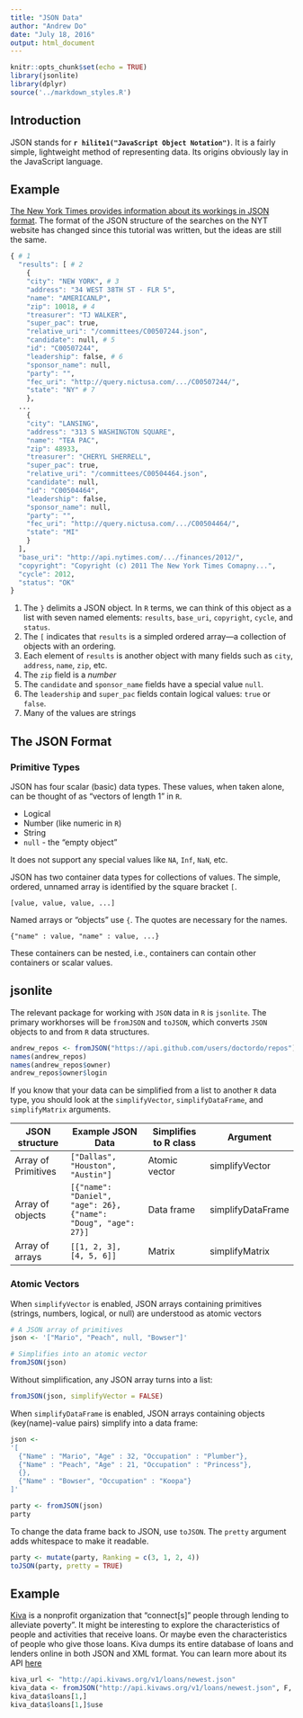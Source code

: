 ---
title: "JSON Data"
author: "Andrew Do"
date: "July 18, 2016"
output: html_document
---

```{r setup, include=FALSE}
knitr::opts_chunk$set(echo = TRUE)
library(jsonlite)
library(dplyr)
source('../markdown_styles.R')
```

## Introduction

JSON stands for __`r hilite1("JavaScript Object Notation")`__.  It is a fairly simple, lightweight method of representing data.  Its origins obviously lay in the JavaScript language.

## Example

[The New York Times provides information about its workings in JSON format](http://developer.nytimes.com/).  The format of the JSON structure of the searches on the NYT website has changed since this tutorial was written, but the ideas are still the same.

```{r, eval = FALSE}
{ # 1
  "results": [ # 2
    {
    "city": "NEW YORK", # 3
    "address": "34 WEST 38TH ST - FLR 5",
    "name": "AMERICANLP",
    "zip": 10018, # 4
    "treasurer": "TJ WALKER",
    "super_pac": true,
    "relative_uri": "/committees/C00507244.json",
    "candidate": null, # 5
    "id": "C00507244",
    "leadership": false, # 6
    "sponsor_name": null,
    "party": "",
    "fec_uri": "http://query.nictusa.com/.../C00507244/",
    "state": "NY" # 7
    },
  ...
    {
    "city": "LANSING",
    "address": "313 S WASHINGTON SQUARE",
    "name": "TEA PAC",
    "zip": 48933,
    "treasurer": "CHERYL SHERRELL",
    "super_pac": true,
    "relative_uri": "/committees/C00504464.json",
    "candidate": null,
    "id": "C00504464",
    "leadership": false,
    "sponsor_name": null,
    "party": "",
    "fec_uri": "http://query.nictusa.com/.../C00504464/",
    "state": "MI"
    }
  ],
  "base_uri": "http://api.nytimes.com/.../finances/2012/",
  "copyright": "Copyright (c) 2011 The New York Times Comapny...",
  "cycle": 2012,
  "status": "OK"
}
```

1. The `}` delimits a JSON object.  In `R` terms, we can think of this object as a list with seven named elements: `results`, `base_uri`, `copyright`, `cycle`, and `status`.
2. The `[` indicates that `results` is a simpled ordered array---a collection of objects with an ordering.
3. Each element of `results` is another object with many fields such as `city`, `address`, `name`, `zip`, etc.
4. The `zip` field is a _number_
5. The `candidate` and `sponsor_name` fields have a special value `null`.
6. The `leadership` and `super_pac` fields contain logical values: `true` or `false`.
7. Many of the values are strings

## The JSON Format

### Primitive Types
JSON has four scalar (basic) data types.  These values, when taken alone, can be thought of as "vectors of length 1" in `R`.

* Logical
* Number (like numeric in `R`)
* String
* `null` - the "empty object"

It does not support any special values like `NA`, `Inf`, `NaN`, etc.

JSON has two container data types for collections of values.  The simple, ordered, unnamed array is identified by the square bracket `[`.

```
[value, value, value, ...]
```

Named arrays or "objects" use `{`.  The quotes are necessary for the names.
```
{"name" : value, "name" : value, ...}
```

These containers can be nested, i.e., containers can contain other containers or scalar values.

## jsonlite

The relevant package for working with `JSON` data in `R` is `jsonlite`.  The primary workhorses will be `fromJSON` and `toJSON`, which converts `JSON` objects to and from `R` data structures.

```{r}
andrew_repos <- fromJSON("https://api.github.com/users/doctordo/repos")
names(andrew_repos)
names(andrew_repos$owner)
andrew_repos$owner$login
```

If you know that your data can be simplified from a list to another `R` data type, you should look at the `simplifyVector`, `simplifyDataFrame`, and `simplifyMatrix` arguments.

JSON structure      | Example JSON Data                 | Simplifies to R class   | Argument
------------------- | --------------------------------- | ----------------------- | -----------
Array of Primitives | `["Dallas", "Houston", "Austin"]` | Atomic vector           | simplifyVector
Array of objects    | `[{"name": "Daniel", "age": 26}, {"name": "Doug", "age": 27}]` | Data frame | simplifyDataFrame
Array of arrays     | `[[1, 2, 3], [4, 5, 6]]`          | Matrix                  | simplifyMatrix

### Atomic Vectors
When `simplifyVector` is enabled, JSON arrays containing primitives (strings, numbers, logical, or null) are understood as atomic vectors

```{r}
# A JSON array of primitives
json <- '["Mario", "Peach", null, "Bowser"]'

# Simplifies into an atomic vector
fromJSON(json)
```

Without simplification, any JSON array turns into a list:

```{r}
fromJSON(json, simplifyVector = FALSE)
```

When `simplifyDataFrame` is enabled, JSON arrays containing objects (key(name)-value pairs) simplify into a data frame:

```{r}
json <-
'[
  {"Name" : "Mario", "Age" : 32, "Occupation" : "Plumber"}, 
  {"Name" : "Peach", "Age" : 21, "Occupation" : "Princess"},
  {},
  {"Name" : "Bowser", "Occupation" : "Koopa"}
]'

party <- fromJSON(json)
party
```

To change the data frame back to JSON, use `toJSON`.  The `pretty` argument adds whitespace to make it readable.
```{r}
party <- mutate(party, Ranking = c(3, 1, 2, 4))
toJSON(party, pretty = TRUE)
```

## Example

[Kiva](https://www.kiva.org/) is a nonprofit organization that "connect[s]" people through lending to alleviate poverty".  It might be interesting to explore the characteristics of people and activities that receive loans.  Or maybe even the characteristics of people who give those loans.  Kiva dumps its entire database of loans and lenders online in both JSON and XML format.  You can learn more about its API [here](http://build.kiva.org/api)


```{r}
kiva_url <- "http://api.kivaws.org/v1/loans/newest.json"
kiva_data <- fromJSON("http://api.kivaws.org/v1/loans/newest.json", F, T, F)
kiva_data$loans[1,]
kiva_data$loans[1,]$use
```

